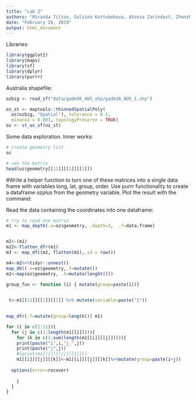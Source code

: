 ```yaml
---
title: "Lab 2"
authors: "Miranda Tilton, Gulzina Kuttubekova, Atousa Zarindast, Zhenzhen Chen"
date: "February 20, 2019"
output: html_document
---
```


Libraries:
```r
library(ggplot2)
library(maps)
library(sf)
library(dplyr)
library(purrr)
```


Australia shapefile:
```r
ozbig <- read_sf("data/gadm36_AUS_shp/gadm36_AUS_1.shp")

oz_st <- maptools::thinnedSpatialPoly(
  as(ozbig, "Spatial"), tolerance = 0.1, 
  minarea = 0.001, topologyPreserve = TRUE)
oz <- st_as_sf(oz_st)
```

Some data exploration. Inner works: 
```r
# create geometry list
oz

# see the matrix
head(oz$geometry[[11]][[1]][[1]])
```

#Write a helper function to turn one of these matrices into a single data frame with variables long, lat, group, order. Use purrr functionality to create a dataframe ozplus from the geometry variable. Plot the result with the command:


Read the data containing the coordinates into one dataframe:
```r
# try to read one matrix
m1 <- map_depth(.x=oz$geometry, .depth=3,  .f=data.frame)


m2<-(m1)
m22<-flatten_dfr(m1)
m3 <- map_dfc(m2, flatten(m1),.id = row())

m4<-m2%>%tidyr::unnest()
map_dbl(.x=oz$geometry,.f=mutate())
m2<-map(oz$geometry, .f=mutate(lenght()))

group_fun <- function (i) { mutate(group=paste(i))}
  

 t<-m1[[11]][[1]][[1]] %>% mutate(variable=paste("2"))
 

map_dfr(.f=mutate(group=length()) m1)

for (i in c(1:11)){
  for (j in c(1:length(m1[[i]]))){ 
    for (k in c(1:sum(length(m1[[i]][[j]])))){
    print(paste("i",i,"j_",j))
    print(paste("j",j))
    #(print(m1[[i]][[j]][[1]]))
    m1[[i]][[j]][[k]]<-m1[[i]][[j]][[k]]%>%mutate(group=paste(i+j))
 
  options(error=recover) 
      
    }
  }
}
 

```






























